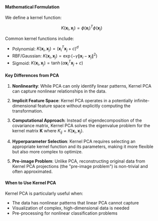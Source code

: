 #### Mathematical Formulation

We define a kernel function:

$$K(\mathbf{x}_i, \mathbf{x}_j) = \phi(\mathbf{x}_i)^T\phi(\mathbf{x}_j)$$

Common kernel functions include:
- Polynomial: $K(\mathbf{x}_i, \mathbf{x}_j) = (\mathbf{x}_i^T\mathbf{x}_j + c)^d$
- RBF/Gaussian: $K(\mathbf{x}_i, \mathbf{x}_j) = \exp(-\gamma\|\mathbf{x}_i - \mathbf{x}_j\|^2)$
- Sigmoid: $K(\mathbf{x}_i, \mathbf{x}_j) = \tanh(\alpha\mathbf{x}_i^T\mathbf{x}_j + c)$

#### Key Differences from PCA

1. **Nonlinearity**: While PCA can only identify linear patterns, Kernel PCA can capture nonlinear relationships in the data.

2. **Implicit Feature Space**: Kernel PCA operates in a potentially infinite-dimensional feature space without explicitly computing the transformation.

3. **Computational Approach**: Instead of eigendecomposition of the covariance matrix, Kernel PCA solves the eigenvalue problem for the kernel matrix $\mathbf{K}$ where $K_{ij} = K(\mathbf{x}_i, \mathbf{x}_j)$.

4. **Hyperparameter Selection**: Kernel PCA requires selecting an appropriate kernel function and its parameters, making it more flexible but also more complex to optimize.

5. **Pre-image Problem**: Unlike PCA, reconstructing original data from Kernel PCA projections (the "pre-image problem") is non-trivial and often approximated.

#### When to Use Kernel PCA

Kernel PCA is particularly useful when:
- The data has nonlinear patterns that linear PCA cannot capture
- Visualization of complex, high-dimensional data is needed
- Pre-processing for nonlinear classification problems
